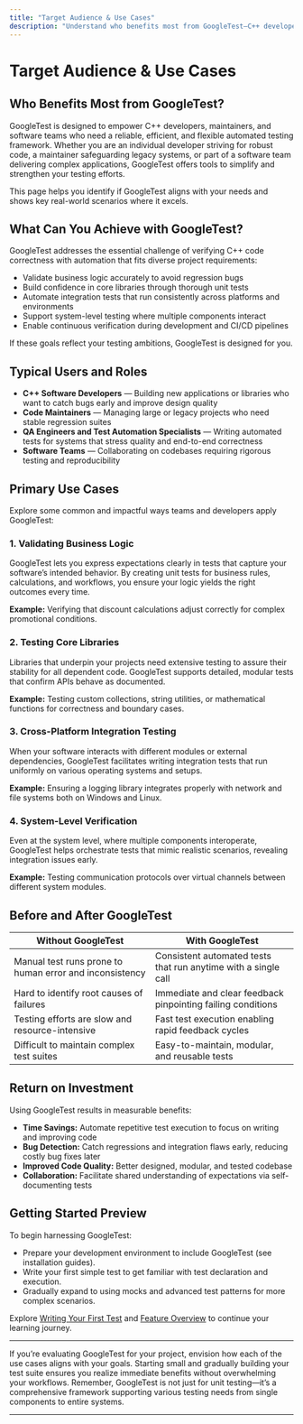 ```yaml
---
title: "Target Audience & Use Cases"
description: "Understand who benefits most from GoogleTest—C++ developers, maintainers, and software teams needing solid test automation. Explore typical use cases, from validating business logic and core libraries to cross-platform integration testing across systems—whether you are building applications, libraries, or system-level code."
---
```


# Target Audience & Use Cases

## Who Benefits Most from GoogleTest?

GoogleTest is designed to empower C++ developers, maintainers, and software teams who need a reliable, efficient, and flexible automated testing framework. Whether you are an individual developer striving for robust code, a maintainer safeguarding legacy systems, or part of a software team delivering complex applications, GoogleTest offers tools to simplify and strengthen your testing efforts.

This page helps you identify if GoogleTest aligns with your needs and shows key real-world scenarios where it excels.

## What Can You Achieve with GoogleTest?

GoogleTest addresses the essential challenge of verifying C++ code correctness with automation that fits diverse project requirements:

- Validate business logic accurately to avoid regression bugs
- Build confidence in core libraries through thorough unit tests
- Automate integration tests that run consistently across platforms and environments
- Support system-level testing where multiple components interact
- Enable continuous verification during development and CI/CD pipelines

If these goals reflect your testing ambitions, GoogleTest is designed for you.

## Typical Users and Roles

- **C++ Software Developers** — Building new applications or libraries who want to catch bugs early and improve design quality
- **Code Maintainers** — Managing large or legacy projects who need stable regression suites
- **QA Engineers and Test Automation Specialists** — Writing automated tests for systems that stress quality and end-to-end correctness
- **Software Teams** — Collaborating on codebases requiring rigorous testing and reproducibility

## Primary Use Cases

Explore some common and impactful ways teams and developers apply GoogleTest:

### 1. Validating Business Logic

GoogleTest lets you express expectations clearly in tests that capture your software’s intended behavior. By creating unit tests for business rules, calculations, and workflows, you ensure your logic yields the right outcomes every time.

**Example:** Verifying that discount calculations adjust correctly for complex promotional conditions.

### 2. Testing Core Libraries

Libraries that underpin your projects need extensive testing to assure their stability for all dependent code. GoogleTest supports detailed, modular tests that confirm APIs behave as documented.

**Example:** Testing custom collections, string utilities, or mathematical functions for correctness and boundary cases.

### 3. Cross-Platform Integration Testing

When your software interacts with different modules or external dependencies, GoogleTest facilitates writing integration tests that run uniformly on various operating systems and setups.

**Example:** Ensuring a logging library integrates properly with network and file systems both on Windows and Linux.

### 4. System-Level Verification

Even at the system level, where multiple components interoperate, GoogleTest helps orchestrate tests that mimic realistic scenarios, revealing integration issues early.

**Example:** Testing communication protocols over virtual channels between different system modules.

## Before and After GoogleTest

| Without GoogleTest                                        | With GoogleTest                                                |
|----------------------------------------------------------|---------------------------------------------------------------|
| Manual test runs prone to human error and inconsistency  | Consistent automated tests that run anytime with a single call |
| Hard to identify root causes of failures                  | Immediate and clear feedback pinpointing failing conditions    |
| Testing efforts are slow and resource-intensive           | Fast test execution enabling rapid feedback cycles             |
| Difficult to maintain complex test suites                 | Easy-to-maintain, modular, and reusable tests                   |

## Return on Investment

Using GoogleTest results in measurable benefits:

- **Time Savings:** Automate repetitive test execution to focus on writing and improving code
- **Bug Detection:** Catch regressions and integration flaws early, reducing costly bug fixes later
- **Improved Code Quality:** Better designed, modular, and tested codebase
- **Collaboration:** Facilitate shared understanding of expectations via self-documenting tests

## Getting Started Preview

To begin harnessing GoogleTest:

- Prepare your development environment to include GoogleTest (see installation guides).
- Write your first simple test to get familiar with test declaration and execution.
- Gradually expand to using mocks and advanced test patterns for more complex scenarios.

Explore [Writing Your First Test](/getting_started/first_test_run_validation/write_first_test) and [Feature Overview](/overview/product-introduction/feature-overview) to continue your learning journey.

---

<Tip>
If you’re evaluating GoogleTest for your project, envision how each of the use cases aligns with your goals. Starting small and gradually building your test suite ensures you realize immediate benefits without overwhelming your workflows.
</Tip>

<Note>
Remember, GoogleTest is not just for unit testing—it’s a comprehensive framework supporting various testing needs from single components to entire systems.
</Note>

---